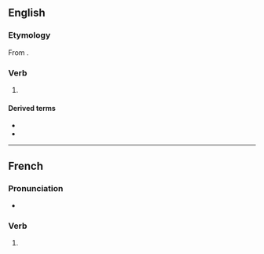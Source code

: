 {{also|universalisé}}

==English==

===Etymology===
From {{suffix|en|universal|ise}}.

===Verb===
{{en-verb}}

# {{lb|en|British spelling}} {{alternative spelling of|en|universalize}}

====Derived terms====
* {{l|en|universalisable}}
* {{l|en|universalisation}}

----

==French==

===Pronunciation===
* {{homophones|fr|universalisent|universalises}}

===Verb===
{{head|fr|verb form}}

# {{inflection of|fr|universaliser||1//3|s|pres|ind//sub|;|2|s|impr}}